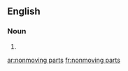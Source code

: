 ==English==

===Noun===
{{head|en|plural|head=[[nonmoving]] [[part]]s}}

# {{plural of|nonmoving part|lang=en}}

[[ar:nonmoving parts]]
[[fr:nonmoving parts]]